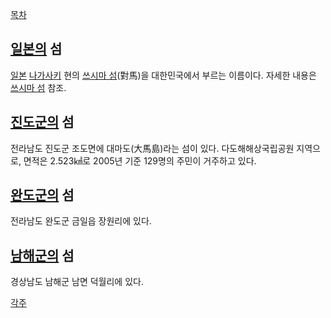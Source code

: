 [[목차]]

== [[일본]]의 섬 ==
[[일본]] [[나가사키]] 현의 [[쓰시마 섬]](對馬)을 대한민국에서 부르는 이름이다. 자세한 내용은 [[쓰시마 섬]] 참조.

== [[진도군]]의 섬 ==
전라남도 진도군 조도면에 대마도(大馬島)라는 섬이 있다. 다도해해상국립공원 지역으로, 면적은 2.523㎢로 2005년 기준 129명의 주민이 거주하고 있다.

== [[완도군]]의 섬 ==
전라남도 완도군 금일읍 장원리에 있다.

== [[남해군]]의 섬 ==
경상남도 남해군 남면 덕월리에 있다.

[[각주]]
